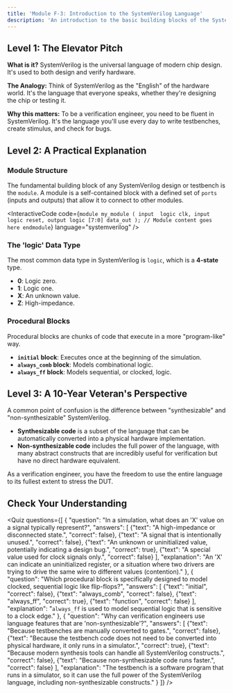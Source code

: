 ```yaml
---
title: 'Module F-3: Introduction to the SystemVerilog Language'
description: 'An introduction to the basic building blocks of the SystemVerilog language for verification.'
---
```



## Level 1: The Elevator Pitch

**What is it?** SystemVerilog is the universal language of modern chip design. It's used to both design and verify hardware.

**The Analogy:** Think of SystemVerilog as the "English" of the hardware world. It's the language that everyone speaks, whether they're designing the chip or testing it.

**Why this matters:** To be a verification engineer, you need to be fluent in SystemVerilog. It's the language you'll use every day to write testbenches, create stimulus, and check for bugs.

## Level 2: A Practical Explanation

### Module Structure

The fundamental building block of any SystemVerilog design or testbench is the `module`. A module is a self-contained block with a defined set of `ports` (inputs and outputs) that allow it to connect to other modules.

<InteractiveCode
  code={`
module my_module (
  input  logic clk,
  input  logic reset,
  output logic [7:0] data_out
);
  // Module content goes here
endmodule
  `}
  language="systemverilog"
/>

### The 'logic' Data Type

The most common data type in SystemVerilog is `logic`, which is a **4-state** type.
- **0**: Logic zero.
- **1**: Logic one.
- **X**: An unknown value.
- **Z**: High-impedance.

### Procedural Blocks

Procedural blocks are chunks of code that execute in a more "program-like" way.
- **`initial` block**: Executes once at the beginning of the simulation.
- **`always_comb` block**: Models combinational logic.
- **`always_ff` block**: Models sequential, or clocked, logic.

## Level 3: A 10-Year Veteran's Perspective

A common point of confusion is the difference between "synthesizable" and "non-synthesizable" SystemVerilog.
- **Synthesizable code** is a subset of the language that can be automatically converted into a physical hardware implementation.
- **Non-synthesizable code** includes the full power of the language, with many abstract constructs that are incredibly useful for verification but have no direct hardware equivalent.

As a verification engineer, you have the freedom to use the entire language to its fullest extent to stress the DUT.

## Check Your Understanding

<Quiz questions={[
    {
      "question": "In a simulation, what does an 'X' value on a signal typically represent?",
      "answers": [
        {"text": "A high-impedance or disconnected state.", "correct": false},
        {"text": "A signal that is intentionally unused.", "correct": false},
        {"text": "An unknown or uninitialized value, potentially indicating a design bug.", "correct": true},
        {"text": "A special value used for clock signals only.", "correct": false}
      ],
      "explanation": "An 'X' can indicate an uninitialized register, or a situation where two drivers are trying to drive the same wire to different values (contention)."
    },
    {
      "question": "Which procedural block is specifically designed to model clocked, sequential logic like flip-flops?",
      "answers": [
        {"text": "initial", "correct": false},
        {"text": "always_comb", "correct": false},
        {"text": "always_ff", "correct": true},
        {"text": "function", "correct": false}
      ],
      "explanation": "`always_ff` is used to model sequential logic that is sensitive to a clock edge."
    },
    {
      "question": "Why can verification engineers use language features that are 'non-synthesizable'?",
      "answers": [
        {"text": "Because testbenches are manually converted to gates.", "correct": false},
        {"text": "Because the testbench code does not need to be converted into physical hardware, it only runs in a simulator.", "correct": true},
        {"text": "Because modern synthesis tools can handle all SystemVerilog constructs.", "correct": false},
        {"text": "Because non-synthesizable code runs faster.", "correct": false}
      ],
      "explanation": "The testbench is a software program that runs in a simulator, so it can use the full power of the SystemVerilog language, including non-synthesizable constructs."
    }
  ]} />
